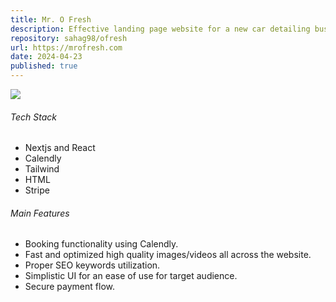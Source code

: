 ```yaml
---
title: Mr. O Fresh
description: Effective landing page website for a new car detailing business.
repository: sahag98/ofresh
url: https://mrofresh.com
date: 2024-04-23
published: true
---
```


[![](/mrofresh.png)](https://mrofresh.com)

###### Tech Stack

- Nextjs and React
- Calendly
- Tailwind
- HTML
- Stripe

###### Main Features

- Booking functionality using Calendly.
- Fast and optimized high quality images/videos all across the website.
- Proper SEO keywords utilization.
- Simplistic UI for an ease of use for target audience.
- Secure payment flow.
